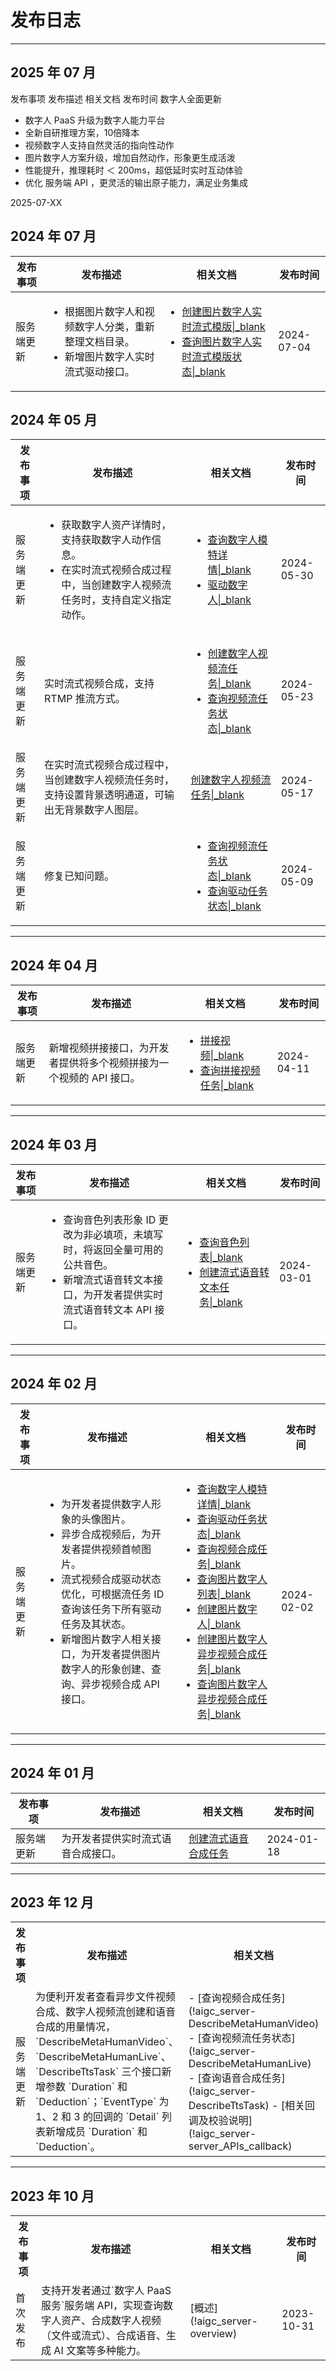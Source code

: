 # 发布日志

- - -

## 2025 年 07 月

发布事项
发布描述
相关文档
发布时间
数字人全面更新
- 数字人 PaaS 升级为数字人能力平台
- 全新自研推理方案，10倍降本
- 视频数字人支持自然灵活的指向性动作
- 图片数字人方案升级，增加自然动作，形象更生成活泼
- 性能提升，推理耗时 ＜ 200ms，超低延时实时互动体验
- 优化 服务端 API ，更灵活的输出原子能力，满足业务集成

2025-07-XX


## 2024 年 07 月

| 发布事项 | 发布描述 | 相关文档 | 发布时间 |
|---------|---------|---------|---------|
| 服务端更新 | <ul><li>根据图片数字人和视频数字人分类，重新整理文档目录。</li><li>新增图片数字人实时流式驱动接口。</li></ul> | <ul><li>[创建图片数字人实时流式模版\|_blank](!Create_Realtime_Streaming_Template)</li><li>[查询图片数字人实时流式模版状态\|_blank](!Query_Realtime_Streaming_Template)</li></ul> | 2024-07-04 |


## 2024 年 05 月

| 发布事项 | 发布描述 | 相关文档 | 发布时间 |
|---------|---------|---------|---------|
| 服务端更新 | <ul><li>获取数字人资产详情时，支持获取数字人动作信息。</li><li>在实时流式视频合成过程中，当创建数字人视频流任务时，支持自定义指定动作。</li></ul> | <ul><li>[查询数字人模特详情\|_blank](!DescribeMetaHumanModelDetail)</li><li>[驱动数字人\|_blank](!DriveMetaHumanLive)</li></ul> | 2024-05-30 |
| 服务端更新 | 实时流式视频合成，支持 RTMP 推流方式。 | <ul><li>[创建数字人视频流任务\|_blank](!CreateMetaHumanLive)</li><li>[查询视频流任务状态\|_blank](!DescribeMetaHumanLive)</li></ul> | 2024-05-23 |
| 服务端更新 | 在实时流式视频合成过程中，当创建数字人视频流任务时，支持设置背景透明通道，可输出无背景数字人图层。 | [创建数字人视频流任务\|_blank](!CreateMetaHumanLive) | 2024-05-17 |
| 服务端更新 | 修复已知问题。 | <ul><li>[查询视频流任务状态\|_blank](!DescribeMetaHumanLive)</li><li>[查询驱动任务状态\|_blank](!DescribeMetaHumanLiveDriver)</li></ul> | 2024-05-09 |

---


## 2024 年 04 月

| 发布事项 | 发布描述 | 相关文档 | 发布时间 |
|---------|---------|---------|---------|
| 服务端更新 | 新增视频拼接接口，为开发者提供将多个视频拼接为一个视频的 API 接口。 | <ul><li>[拼接视频\|_blank](!CreateImageMetaHuman)</li><li>[查询拼接视频任务\|_blank](!DescribeConcatVideo)</li></ul> | 2024-04-11 |

---


## 2024 年 03 月

| 发布事项 | 发布描述 | 相关文档 | 发布时间 |
|---------|---------|---------|---------|
| 服务端更新 | <ul><li>查询音色列表形象 ID 更改为非必填项，未填写时，将返回全量可用的公共音色。</li><li>新增流式语音转文本接口，为开发者提供实时流式语音转文本 API 接口。</li></ul> | <ul><li>[查询音色列表\|_blank](!DescribeTimbreByMetaHuman)</li><li>[创建流式语音转文本任务\|_blank](!CreateStreamAsr)</li></ul> | 2024-03-01 |

---




## 2024 年 02 月

| 发布事项 | 发布描述 | 相关文档 | 发布时间 |
|---------|---------|---------|---------|
| 服务端更新 | <ul><li>为开发者提供数字人形象的头像图片。</li><li>异步合成视频后，为开发者提供视频首帧图片。</li><li>流式视频合成驱动状态优化，可根据流任务 ID 查询该任务下所有驱动任务及其状态。</li><li>新增图片数字人相关接口，为开发者提供图片数字人的形象创建、查询、异步视频合成 API 接口。</li></ul> | <ul><li>[查询数字人模特详情\|_blank](!DescribeMetaHumanModelDetail)</li><li>[查询驱动任务状态\|_blank](!DescribeMetaHumanLiveDriver)</li><li>[查询视频合成任务\|_blank](!DescribeMetaHumanVideo)</li><li>[查询图片数字人列表\|_blank](!Query_photo_digital_person_list)</li><li>[创建图片数字人\|_blank](!Create_photo_digital_person)</li><li>[创建图片数字人异步视频合成任务\|_blank](!Create_photo_digital_human_video_task)</li><li>[查询图片数字人异步视频合成任务\|_blank](!Query_photo_digital_human_video_task)</li></ul> | 2024-02-02 |

---




## 2024 年 01 月

| 发布事项 | 发布描述 | 相关文档 | 发布时间 |
|---------|---------|---------|---------|
| 服务端更新 | 为开发者提供实时流式语音合成接口。 | [创建流式语音合成任务](!Streaming_task) | 2024-01-18 |

---


## 2023 年 12 月

<table>
  
<tbody><tr>
<th>发布事项</th>
<th>发布描述</th>
<th>相关文档</th>
<th>发布时间</th>
</tr>
<tr>
<td>服务端更新</td>
<td>为便利开发者查看异步文件视频合成、数字人视频流创建和语音合成的用量情况，`DescribeMetaHumanVideo`、`DescribeMetaHumanLive`、`DescribeTtsTask` 三个接口新增参数 `Duration` 和 `Deduction`；`EventType` 为 1、2 和 3 的回调的 `Detail` 列表新增成员 `Duration` 和 `Deduction`。</td>
<td>- [查询视频合成任务](!aigc_server-DescribeMetaHumanVideo)
- [查询视频流任务状态](!aigc_server-DescribeMetaHumanLive)
- [查询语音合成任务](!aigc_server-DescribeTtsTask)
- [相关回调及校验说明](!aigc_server-server_APIs_callback)</td>
<td>2023-12-05</td>
</tr>
</tbody></table>

---

## 2023 年 10 月

<table>
  
<tbody><tr>
<th>发布事项</th>
<th>发布描述</th>
<th>相关文档</th>
<th>发布时间</th>
</tr>
<tr>
<td>首次发布</td>
<td>支持开发者通过`数字人 PaaS 服务`服务端 API，实现查询数字人资产、合成数字人视频（文件或流式）、合成语音、生成 AI 文案等多种能力。</td>
<td>[概述](!aigc_server-overview)</td>
<td>2023-10-31</td>
</tr>
</tbody></table>
